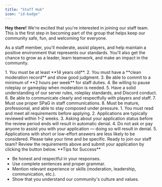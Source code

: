 ```yaml
---
title: "Staff Hub"
icon: "id-badge"
---
```


**Hey there!** We're excited that you're interested in joining our staff team. This is the first step in becoming part of the group that helps keep our community safe, fun, and welcoming for everyone.

As a staff member, you'll moderate, assist players, and help maintain a positive environment that represents our standards. You'll also get the chance to grow as a leader, learn teamwork, and make an impact in the community.

<Tabs>
  <Tab title="Requirements">
    1. You must be at least **14 years old**.
    2. You must have a **clean moderation record** and show good judgment.
    3. Be able to commit to a minimum of **2 hours per week** for staff duties.
    4. Be willing to pause roleplay or gameplay when moderation is needed.
    5. Have a solid understanding of our server rules, roleplay standards, and Discord conduct.
    6. Be able to communicate clearly and respectfully with players and staff.
    7. Must use proper SPaG in staff communications.
    8. Must be mature, professional, and able to stay composed under pressure.
  </Tab>
  <Tab title="Helpful Information">
    1. You must read and meet all requirements before applying.
    2. Applications are typically reviewed within 1–2 weeks.
    3. Asking about your application status before the review period ends will result in automatic denial.
    4. Do not ask or pay anyone to assist you with your application — doing so will result in denial.
    5. Applications with short or low-effort answers are less likely to be considered. Please take your time and be specific.
  </Tab>
</Tabs>

<Card title="Apply Now!" icon="file-pen" href="https://your-application-link.com" cta="Apply Now">
  Ready to join our staff team? Review the requirements above and submit your application by clicking the button below.
</Card>

<Tip>
  **Tips for Success**

  - Be honest and respectful in your responses.
  - Use complete sentences and proper grammar.
  - Mention relevant experience or skills (moderation, leadership, communication, etc.).
  - Show that you understand our community's culture and values.
</Tip>
